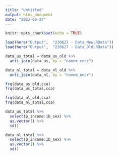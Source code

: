 ```yaml
---
title: "Untitled"
output: html_document
date: "2023-06-27"
---
```


```r
knitr::opts_chunk$set(echo = TRUE)
```

```r
load(here("Output",  "230627 - Data_New.RData"))
load(here("Output",  "230627 - Data_Old.RData"))
```

```r
data_us_total = data_us_old %>% 
  anti_join(data_us, by = "nomem_encr")

data_nl_total = data_nl_old %>% 
  anti_join(data_nl, by = "nomem_encr")

frq(data_us_old,cca)
frq(data_us_total,cca)

frq(data_nl_old,cca)
frq(data_nl_total,cca)

data_us_total %>% 
  select(p_income:ib_sex) %>% 
  as.vector() %>% 
  sd()

data_nl_total %>% 
  select(p_income:ib_sex) %>% 
  as.vector() %>% 
  sd()
```

